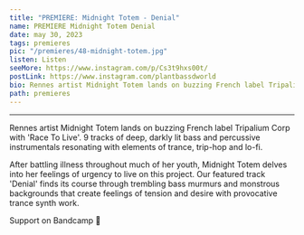 ---
title: "PREMIERE: Midnight Totem - Denial"
name: PREMIERE Midnight Totem Denial
date: may 30, 2023
tags: premieres
pic: "/premieres/48-midnight-totem.jpg"
listen: Listen
seeMore: https://www.instagram.com/p/Cs3t9hxs00t/
postLink: https://www.instagram.com/plantbassdworld
bio: Rennes artist Midnight Totem lands on buzzing French label Tripalium Corp with 'Race To Live'. 9 tracks of deep, darkly lit bass and percussive instrumentals resonating with elements of trance, trip-hop and lo-fi.
path: premieres
---

<SoundCloud
  url="https://soundcloud.com/plantbassddjs/premiere-midnight-totem-denial"
  name="Midnight Totem - Denial"
/>

<hr />

Rennes artist Midnight Totem lands on buzzing French label Tripalium Corp with 'Race To Live'. 9 tracks of deep, darkly lit bass and percussive instrumentals resonating with elements of trance, trip-hop and lo-fi.

After battling illness throughout much of her youth, Midnight Totem delves into her feelings of urgency to live on this project. Our featured track 'Denial' finds its course through trembling bass murmurs and monstrous backgrounds that create feelings of tension and desire with provocative trance synth work.

Support <HoverLink url="tripalium.bandcamp.com/album/dms049-midnight-totem-race-to-live" name="Midnight Totem" external /> on Bandcamp 🌱
